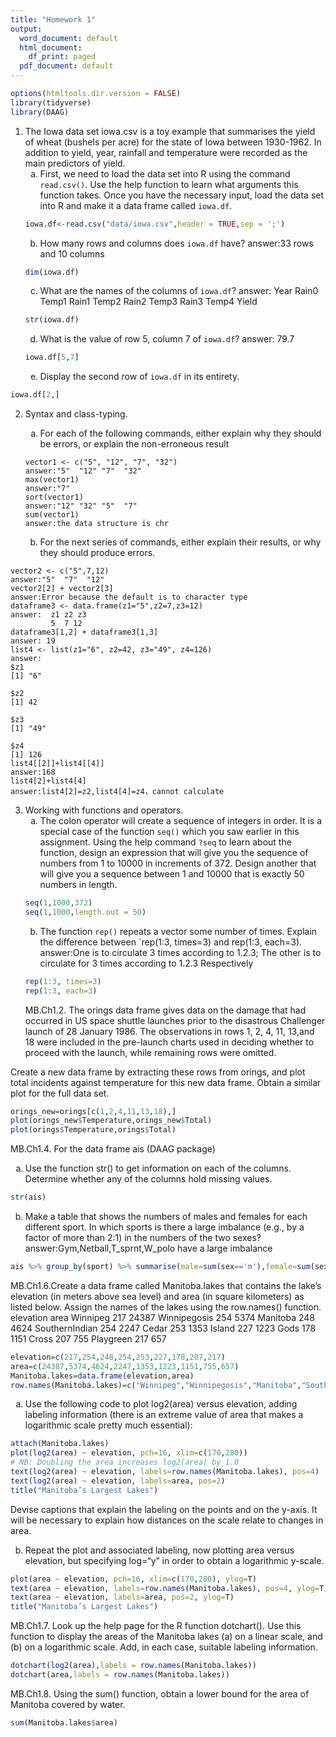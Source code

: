 ```yaml
---
title: "Homework 1"
output:
  word_document: default
  html_document:
    df_print: paged
  pdf_document: default
---
```

```r
options(htmltools.dir.version = FALSE)
library(tidyverse)
library(DAAG)
```

1. The Iowa data set iowa.csv is a toy example that summarises the yield of wheat (bushels per acre) for the state of Iowa between 1930-1962. In addition to yield, year, rainfall and temperature were recorded as the main predictors of yield.
    a. First, we need to load the data set into R using the command `read.csv()`. Use the help function to learn what arguments this function takes. Once you have the necessary input, load the data set into R and make it a data frame called `iowa.df`.
```r
iowa.df<-read.csv("data/iowa.csv",header = TRUE,sep = ';')
```
    
    b. How many rows and columns does `iowa.df` have? 
       answer:33 rows and 10 columns
```r
dim(iowa.df)
```
    c. What are the names of the columns of `iowa.df`? 
       answer: Year Rain0 Temp1 Rain1 Temp2 Rain2 Temp3 Rain3 Temp4 Yield
```r
str(iowa.df)
```
    d. What is the value of row 5, column 7 of `iowa.df`?
       answer: 79.7
```r
iowa.df[5,7]
```
    e. Display the second row of `iowa.df` in its entirety.

```r
iowa.df[2,]
```
2. Syntax and class-typing.

   a. For each of the following commands, either explain why they should be errors, or explain the non-erroneous result
```
vector1 <- c("5", "12", "7", "32") 
answer:"5"  "12" "7"  "32"
max(vector1)  
answer:"7"
sort(vector1) 
answer:"12" "32" "5"  "7" 
sum(vector1) 
answer:the data structure is chr
```

    b. For the next series of commands, either explain their results, or why they should produce errors.

```
vector2 <- c("5",7,12) 
answer:"5"  "7"  "12"
vector2[2] + vector2[3] 
answer:Error because the default is to character type
dataframe3 <- data.frame(z1="5",z2=7,z3=12) 
answer:  z1 z2 z3
         5  7 12
dataframe3[1,2] + dataframe3[1,3]
answer: 19
list4 <- list(z1="6", z2=42, z3="49", z4=126)
answer:
$z1
[1] "6"

$z2
[1] 42

$z3
[1] "49"

$z4
[1] 126
list4[[2]]+list4[[4]]
answer:168
list4[2]+list4[4]
answer:list4[2]=z2,list4[4]=z4，cannot calculate
```

3. Working with functions and operators.
    a. The colon operator will create a sequence of integers in order. It is a special case of the function `seq()` which you saw earlier in this assignment. Using the help command `?seq` to learn about the function, design an expression that will give you the sequence of numbers from 1 to 10000 in increments of 372. Design another that will give you a sequence between 1 and 10000 that is exactly 50 numbers in length.
```r
seq(1,1000,372)
seq(1,1000,length.out = 50)
```
    
    b. The function `rep()` repeats a vector some number of times. Explain the difference between `rep(1:3, times=3) and rep(1:3, each=3).
    answer:One is to circulate 3 times according to 1.2.3; The other is to circulate for 3 times according to 1.2.3 Respectively
```r
rep(1:3, times=3)
rep(1:3, each=3)
```
MB.Ch1.2. The orings data frame gives data on the damage that had occurred in US space shuttle launches prior to the disastrous Challenger launch of 28 January 1986. The observations in rows 1, 2, 4, 11, 13,and 18 were included in the pre-launch charts used in deciding whether to proceed with the launch, while remaining rows were omitted.

Create a new data frame by extracting these rows from orings, and plot total incidents against temperature for this new data frame. Obtain a similar plot for the full data set.
```r
orings_new=orings[c(1,2,4,11,13,18),]
plot(orings_new$Temperature,orings_new$Total)
plot(orings$Temperature,orings$Total)
```
MB.Ch1.4. For the data frame ais (DAAG package)

(a) Use the function str() to get information on each of the columns. Determine whether any of the columns hold missing values.
```r
str(ais)
```

(b) Make a table that shows the numbers of males and females for each different sport. In which sports is there a large imbalance (e.g., by a factor of more than 2:1) in the numbers of the two sexes?
answer:Gym,Netball,T_sprnt,W_polo have a large imbalance
```r
ais %>% group_by(sport) %>% summarise(male=sum(sex=='m'),female=sum(sex=='f')) %>% mutate(proportion=male/female)
```
MB.Ch1.6.Create a data frame called Manitoba.lakes that contains the lake’s elevation (in meters above sea level) and area (in square kilometers) as listed below. Assign the names of the lakes using the row.names() function.
               elevation  area
Winnipeg             217 24387
Winnipegosis         254  5374
Manitoba             248  4624
SouthernIndian       254  2247
Cedar                253  1353
Island               227  1223
Gods                 178  1151
Cross                207   755
Playgreen            217   657
```r
elevation=c(217,254,248,254,253,227,178,207,217)
area=c(24387,5374,4624,2247,1353,1223,1151,755,657)
Manitoba.lakes=data.frame(elevation,area)
row.names(Manitoba.lakes)=c("Winnipeg","Winnipegosis","Manitoba","SouthernIndian","Cedar","Island","Gods","Cross","Playgreen")
```

(a) Use the following code to plot log2(area) versus elevation, adding labeling information (there is an extreme value of area that makes a logarithmic scale pretty much essential):
```r
attach(Manitoba.lakes)
plot(log2(area) ~ elevation, pch=16, xlim=c(170,280))
# NB: Doubling the area increases log2(area) by 1.0
text(log2(area) ~ elevation, labels=row.names(Manitoba.lakes), pos=4)
text(log2(area) ~ elevation, labels=area, pos=2) 
title("Manitoba’s Largest Lakes")
```
Devise captions that explain the labeling on the points and on the y-axis. It will be necessary to explain how distances on the scale relate to changes in area.

(b) Repeat the plot and associated labeling, now plotting area versus elevation, but specifying log="y" in order to obtain a logarithmic y-scale.
```r
plot(area ~ elevation, pch=16, xlim=c(170,280), ylog=T)
text(area ~ elevation, labels=row.names(Manitoba.lakes), pos=4, ylog=T)
text(area ~ elevation, labels=area, pos=2, ylog=T) 
title("Manitoba’s Largest Lakes")

```
MB.Ch1.7. Look up the help page for the R function dotchart(). Use this function to display the areas of the Manitoba lakes (a) on a linear scale, and (b) on a logarithmic scale. Add, in each case, suitable labeling information.
```r
dotchart(log2(area),labels = row.names(Manitoba.lakes))
dotchart(area,labels = row.names(Manitoba.lakes))
```

MB.Ch1.8. Using the sum() function, obtain a lower bound for the area of Manitoba covered by water.
```r
sum(Manitoba.lakes$area)
```

